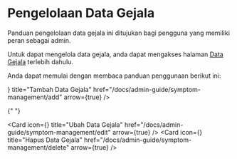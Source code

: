 
# Pengelolaan Data Gejala

Panduan pengelolaan data gejala ini ditujukan bagi pengguna yang memiliki peran sebagai admin.

Untuk dapat mengelola data gejala, anda dapat mengakses halaman [Data Gejala](/admin/symptoms) terlebih dahulu.

Anda dapat memulai dengan membaca panduan penggunaan berikut ini:

<div className="grid grid-cols-2 gap-4 mt-4">
  <Card
    icon={<IoMdAddCircle size={24} />}
    title="Tambah Data Gejala"
    href="/docs/admin-guide/symptom-management/add"
    arrow={true}
  />

{" "}

<Card
  icon={<AiFillEdit size={24} />}
  title="Ubah Data Gejala"
  href="/docs/admin-guide/symptom-management/edit"
  arrow={true}
/>
<Card
  icon={<MdDeleteForever size={24} />}
  title="Hapus Data Gejala"
  href="/docs/admin-guide/symptom-management/delete"
  arrow={true}
/>
</div>
